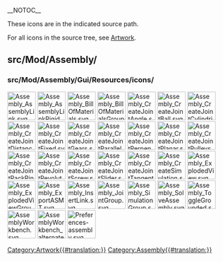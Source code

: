 __NOTOC__
<languages/>

These icons are in the indicated source path. 

For all icons in the source tree, see [[Artwork|Artwork]].

== src/Mod/Assembly/ ==

=== src/Mod/Assembly/Gui/Resources/icons/ ===

[[File:Assembly_AssemblyLink.svg|64px]]
[[File:Assembly_AssemblyLinkRigid.svg|64px]]
[[File:Assembly_BillOfMaterials.svg|64px]]
[[File:Assembly_BillOfMaterialsGroup.svg|64px]]
[[File:Assembly_CreateJointAngle.svg|64px]]
[[File:Assembly_CreateJointBall.svg|64px]]
[[File:Assembly_CreateJointCylindrical.svg|64px]]
[[File:Assembly_CreateJointDistance.svg|64px]]
[[File:Assembly_CreateJointFixed.svg|64px]]
[[File:Assembly_CreateJointGears.svg|64px]]
[[File:Assembly_CreateJointParallel.svg|64px]]
[[File:Assembly_CreateJointPerpendicular.svg|64px]]
[[File:Assembly_CreateJointPlanar.svg|64px]]
[[File:Assembly_CreateJointPulleys.svg|64px]]
[[File:Assembly_CreateJointRackPinion.svg|64px]]
[[File:Assembly_CreateJointRevolute.svg|64px]]
[[File:Assembly_CreateJointScrew.svg|64px]]
[[File:Assembly_CreateJointSlider.svg|64px]]
[[File:Assembly_CreateJointTangent.svg|64px]]
[[File:Assembly_CreateSimulation.svg|64px]]
[[File:Assembly_ExplodedView.svg|64px]]
[[File:Assembly_ExplodedViewGroup.svg|64px]]
[[File:Assembly_ExportASMT.svg|64px]]
[[File:Assembly_InsertLink.svg|64px]]
[[File:Assembly_JointGroup.svg|64px]]
[[File:Assembly_SimulationGroup.svg|64px]]
[[File:Assembly_SolveAssembly.svg|64px]]
[[File:Assembly_ToggleGrounded.svg|64px]]
[[File:AssemblyWorkbench.svg|64px]]
[[File:AssemblyWorkbench_alternate.svg|64px]]
[[File:Preferences-assembly.svg|64px]]


[[Category:Artwork{{#translation:}}]]
<noinclude>[[Category:Assembly{{#translation:}}]]</noinclude> <!-- we don't want this transcluded -->